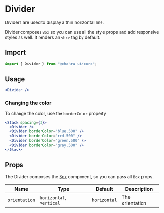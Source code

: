 # Divider

Dividers are used to display a thin horizontal line.

Divider composes `Box` so you can use all the style props and add responsive
styles as well. It renders an `<hr>` tag by default.

## Import

```js
import { Divider } from "@chakra-ui/core";
```

## Usage

```jsx
<Divider />
```

### Changing the color

To change the color, use the `borderColor` property

```jsx
<Stack spacing={3}>
  <Divider />
  <Divider borderColor="blue.500" />
  <Divider borderColor="red.500" />
  <Divider borderColor="green.500" />
  <Divider borderColor="gray.500" />
</Stack>
```

## Props

The Divider composes the [Box](/box) component, so you can pass all `Box` props.

| Name          | Type                     | Default      | Description     |
| ------------- | ------------------------ | ------------ | --------------- |
| `orientation` | `horizontal`, `vertical` | `horizontal` | The orientation |
